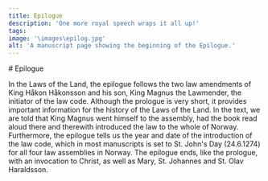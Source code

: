 ```yaml
---
title: Epilogue
description: 'One more royal speech wraps it all up!'
tags:
image: '\images\epilog.jpg'
alt: 'A manuscript page showing the beginning of the Epilogue.'
---
```



<Container>
# Epilogue
</Container>

<Spacer height={20} />

</Container>

In the Laws of the Land, the epilogue follows the two law amendments of King Håkon Håkonsson and his son, King Magnus the Lawmender, the initiator of the law code. Although the prologue is very short, it provides important information for the history of the Laws of the Land. In the text, we are told that King Magnus went himself to the assembly, had the book read aloud there and therewith introduced the law to the whole of Norway. Furthermore, the epilogue tells us the year and date of the introduction of the law code, which in most manuscripts is set to St. John's Day (24.6.1274) for all four law assemblies in Norway. The epilogue ends, like the prologue, with an invocation to Christ, as well as Mary, St. Johannes and St. Olav Haraldsson.

</Container>

<Spacer height={50} />

<Figure
    image="/images/scribe.jpg"
    title="Silhouette from the exhibition showing a scribe."
    alt="Silhouette from the exhibition showing a scribe."
>
</Figure>

<Spacer height={50} />